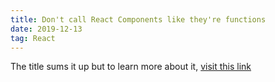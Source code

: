 ```yaml
---
title: Don't call React Components like they're functions
date: 2019-12-13
tag: React
---
```


The title sums it up but to learn more about it,
[visit this link](https://kentcdodds.com/blog/dont-call-a-react-function-component)
